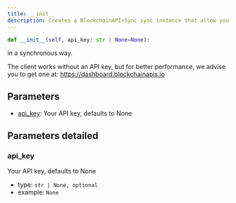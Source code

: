 ```yaml
---
title: __init__
description: Creates a BlockchainAPIsSync sync instance that allow you to make API calls
---
```



```py
def __init__(self, api_key: str | None=None):
```
in a synchronous way.

The client works without an API key, but for better performance, we advise you
to get one at: https://dashboard.blockchainapis.io

## Parameters

 - [api_key](#api_key): Your API key, defaults to None


## Parameters detailed
### api_key

Your API key, defaults to None
- type: `str | None, optional`
- example: `None`

